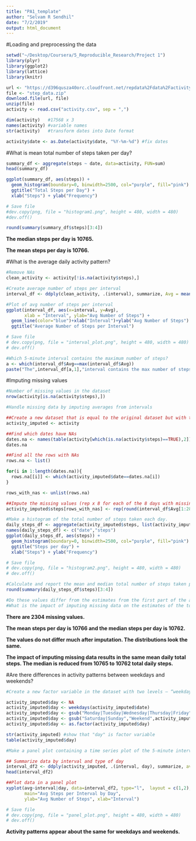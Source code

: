 ```yaml
---
title: "PA1_template"
author: "Selvam R Sendhil"
date: "7/2/2019"
output: html_document
---
```


#Loading and preprocessing the data
```r
setwd("~/Desktop/Coursera/5_Reproducible_Research/Project 1")
library(plyr)
library(ggplot2)
library(lattice) 
library(knitr)

url <- "https://d396qusza40orc.cloudfront.net/repdata%2Fdata%2Factivity.zip"
file <- "step_data.zip"
download.file(url, file)
unzip(file)
activity <- read.csv("activity.csv", sep = ",")

dim(activity)   #17568 x 3
names(activity) #variable names
str(activity)   #transform dates into Date format

activity$date <- as.Date(activity$date, "%Y-%m-%d") #fix dates
```

#What is mean total number of steps taken per day?
```r
summary_df <- aggregate(steps ~ date, data=activity, FUN=sum)
head(summary_df)

ggplot(summary_df, aes(steps)) + 
  geom_histogram(boundary=0, binwidth=2500, col="purple", fill="pink") + 
  ggtitle("Total Steps per Day") + 
  xlab("Steps") + ylab("Frequency")

# Save file
#dev.copy(png, file = "histogram1.png", height = 480, width = 480)
#dev.off()

round(summary(summary_df$steps)[3:4])
```

**The median steps per day is 10765.**

**The mean steps per day is 10766.**

#What is the average daily activity pattern?
```r
#Remove NAs
clean_activity <- activity[!is.na(activity$steps),]

#Create average number of steps per interval
interval_df <- ddply(clean_activity, .(interval), summarize, Avg = mean(steps))

#Plot of avg number of steps per interval
ggplot(interval_df, aes(x=interval, y=Avg),
       xlab = "Interval", ylab="Avg Number of Steps") +
  geom_line(color="blue")+xlab("Interval")+ylab("Avg Number of Steps") + 
  ggtitle("Average Number of Steps per Interval")

# Save file
# dev.copy(png, file = "interval_plot.png", height = 480, width = 480)
# dev.off()

#Which 5-minute interval contains the maximum number of steps?
a <- which(interval_df$Avg==max(interval_df$Avg))
paste("The",interval_df[a,1],"interval contains the max number of steps")
```

#Imputing missing values
```r
#Number of missing values in the dataset
nrow(activity[is.na(activity$steps),])

#Handle missing data by imputing averages from intervals

##Create a new dataset that is equal to the original dataset but with the missing data filled in.
activity_imputed <- activity

##Find which dates have NAs
dates.na <- names(table(activity[which(is.na(activity$steps)==TRUE),2]))
dates.na

##Find all the rows with NAs
rows.na <- list() 

for(i in 1:length(dates.na)){
  rows.na[[i]] <- which(activity_imputed$date==dates.na[i])
}

rows_with_nas <- unlist(rows.na)

##Impute the missing values (rep x 8 for each of the 8 days with missing values)
activity_imputed$steps[rows_with_nas] <- rep(round(interval_df$Avg[1:288]),8)

#Make a histogram of the total number of steps taken each day.
daily_steps_df <- aggregate(activity_imputed$steps, list(activity_imputed$date), FUN=sum)
names(daily_steps_df) <- c("date","steps")
ggplot(daily_steps_df, aes(steps)) + 
  geom_histogram(boundary=0, binwidth=2500, col="purple", fill="pink") + 
  ggtitle("Steps per day") + 
  xlab("Steps") + ylab("Frequency")

# Save file
# dev.copy(png, file = "histogram2.png", height = 480, width = 480)
# dev.off()

#Calculate and report the mean and median total number of steps taken per day.
round(summary(daily_steps_df$steps)[3:4])

#Do these values differ from the estimates from the first part of the assignment? (See below)
#What is the impact of imputing missing data on the estimates of the total daily number of steps? (See below)

```

**There are 2304 missing values.**

**The mean steps per day is 10766 and the median steps per day is 10762.**

**The values do not differ much after imputation. The distributions look the same.**

**The impact of imputing missing data results in the same mean daily total steps. The median is reduced from 10765 to 10762 total daily steps.**

#Are there differences in activity patterns between weekdays and weekends?

```r
#Create a new factor variable in the dataset with two levels – “weekday” and “weekend” indicating whether a given date is a weekday or weekend day.

activity_imputed$day <- NA
activity_imputed$day <- weekdays(activity_imputed$date)
activity_imputed$day <- gsub("Monday|Tuesday|Wednesday|Thursday|Friday","Weekday",activity_imputed$day)
activity_imputed$day <- gsub("Saturday|Sunday","Weekend",activity_imputed$day)
activity_imputed$day <- as.factor(activity_imputed$day)

str(activity_imputed) #show that "day" is factor variable
table(activity_imputed$day)

#Make a panel plot containing a time series plot of the 5-minute interval (x-axis) and the average number of steps taken, averaged across all weekday days or weekend days (y-axis). 

## Summarize data by interval and type of day
interval_df2 <- ddply(activity_imputed, .(interval, day), summarize, avg = mean(steps))
head(interval_df2)

##Plot data in a panel plot
xyplot(avg~interval|day, data=interval_df2, type="l",  layout = c(1,2),
       main="Avg Steps per Interval by Day", 
       ylab="Avg Number of Steps", xlab="Interval")

# Save file
# dev.copy(png, file = "panel_plot.png", height = 480, width = 480)
# dev.off()

```

**Activity patterns appear about the same for weekdays and weekends.**

